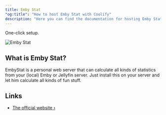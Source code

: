 ```yaml
---
title: Emby Stat
"og:title": "How to host Emby Stat with Coolify"
description: "Here you can find the documentation for hosting Emby Stat with Coolify."
---
```


One-click setup.

![Emby Stat](https://raw.githubusercontent.com/mregni/EmbyStat/develop/branding/logo-color.png)

## What is Emby Stat?

EmbyStat is a personal web server that can calculate all kinds of statistics from your (local) Emby or Jellyfin server. Just install this on your server and let him calculate all kinds of fun stuff.

## Links

- [The official website ›](https://github.com/mregni/EmbyStat)
